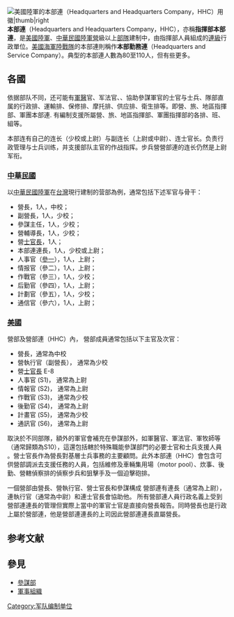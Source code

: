{{unreferenced|time=2016-09-30T12:15:33+00:00}}
[[File:HHCUSASSI.PNG|[[美國陸軍]]的本部連（Headquarters and Headquarters Company，HHC）用徽|thumb|right]]
'''本部連'''（Headquarters and Headquarters Company，HHC），亦稱'''指揮部本部連'''，是[[美國陸軍|美國陸軍]]、[[中華民國陸軍|中華民國陸軍]][[營|營]]級以上[[部隊|部隊]]建制中，由指揮部人員組成的[[连|連級]]行政單位。[[美國海軍陸戰隊|美國海軍陸戰隊]]的本部連則稱作'''本部勤務連'''（Headquarters and Service Company）。典型的本部連人數為80至110人，但有些更多。

==各國==
依据部队不同，还可能有[[軍醫|軍醫]]官、军法官、{{Link-en|軍牧|Chaplain|牧师}}、協助參謀軍官的士官与士兵、隊部直属的行政排、運輸排、保修排、摩托排、供应排、衛生排等。即營、旅、地區指揮部、軍團本部連. 有編制支援所屬營、旅、地區指揮部、軍團指揮部的各排、班、組等。

本部连有自己的连长（少校或上尉）与副连长（上尉或中尉）、连士官长。负责行政管理与士兵训练，并支援部队主官的作战指挥。步兵營營部連的连长仍然是上尉军衔。

===[[中華民國|中華民國]]===
以[[中華民國陸軍|中華民國陸軍]]在[[台灣|台灣]]現行建制的营部為例，通常包括下述军官与骨干：
* 營長，1人，中校；
* 副營長，1人，少校；
* 參謀主任，1人，少校；
* 營輔導長，1人，少校；
* 營[[士官長|士官長]]，1人；
* 本部連連長，1人，少校或上尉；
* 人事官（[[参谋部|參一]]），1人，上尉；
* 情报官（參二），1人，上尉；
* 作戰官（參三），1人，少校；
* 后勤官（參四），1人，上尉；
* 計劃官（參五），1人，少校；
* 通信官（參六），1人，上尉；

===[[美國|美國]]===
營部及營部連（HHC）內， 營部成員通常包括以下主官及次官：

*  營長，通常為中校
*  營執行官（副營長）， 通常為少校
*  營[[士官長|士官長]] E-8
*  人事官 (S1)， 通常為上尉
*  情報官 (S2)， 通常為上尉
*  作戰官 (S3)， 通常為少校
*  後勤官 (S4)， 通常為上尉
*  計畫官 (S5)， 通常為少校
*  通訊官 (S6)， 通常為上尉

取決於不同部隊，額外的軍官會補充在參謀部外，如軍醫官、軍法官、軍牧師等（通常歸類為S10），這還包括轄於特殊職能參謀部門的必要士官和士兵支援人員 。營士官長作為營長對基層士兵事務的主要顧問。此外本部連（HHC）會包含可供營部調派去支援任務的人員，包括維修及車輛集用場（motor pool）、炊事、後勤、營轄偵察排的偵察步兵和狙擊手及一個迫擊砲排。 

一個營部由營長、營執行官、營士官長和參謀構成 營部連有連長（通常為上尉），連執行官（通常為中尉）和連士官長會協助他。 所有營部連人員行政名義上受到營部連連長的管理但實際上當中的軍官士官是直接向營長報告。同時營長也是行政上屬於營部連，他是營部連連長的上司因此營部連連長直屬營長。

== 参考文献 ==
{{Reflist}}

== 參見 ==
*[[參謀部|參謀部]]
*[[軍事組織|軍事組織]]

[[Category:军队编制单位|Category:军队编制单位]]